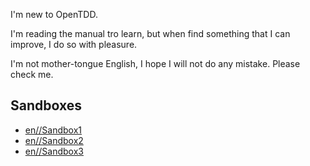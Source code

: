 I'm new to OpenTDD.

I'm reading the manual tro learn, but when find something that I can improve, I do so with pleasure.

I'm not mother-tongue English, I hope I will not do any mistake. Please check me.

== Sandboxes ==
* [[en//Sandbox1]]
* [[en//Sandbox2]]
* [[en//Sandbox3]]